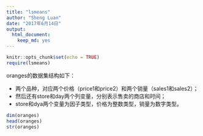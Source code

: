 ```yaml
---
title: "lsmeans"
author: "Sheng Luan"
date: "2017年6月14日"
output: 
  html_document: 
    keep_md: yes
---
```


```r
knitr::opts_chunk$set(echo = TRUE)
require(lsmeans)
```
oranges的数据集结构如下：

* 两个品种，对应两个价格（price1和price2）和两个销量（sales1和sales2）；
* 然后还有store和day两个列变量，分别表示售卖的商店和时间；
* store和dya两个变量为因子类型，价格为整数类型，销量为数字类型。
```r
dim(oranges)
head(oranges)
str(oranges)
```
